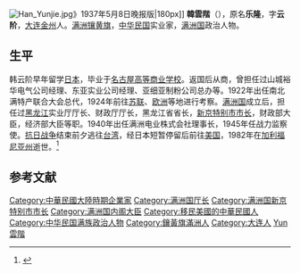 [[File:Han_Yunjie.jpg|thumb]]》1937年5月8日晚报版|180px]]
'''韓雲階'''（{{bd|1894年|10月|1982年||catIdx=Han韓雲階}}），原名'''乐隆'''，字'''云阶'''，[[大连|大连]][[金州|金州]]人。[[满洲镶黄旗|满洲镶黄旗]]，[[中华民国|中华民国]]实业家，[[满洲国|满洲国]]政治人物。

==生平==
韩云阶早年留学[[日本|日本]]，毕业于[[名古屋高等商业学校|名古屋高等商业学校]]。返国后从商，曾担任过山城裕华电气公司经理、东亚实业公司经理、亚细亚制粉公司总办等。1922年出任南北满特产联合大会总代，1924年前往[[苏联|苏联]]、[[欧洲|欧洲]]等地进行考察。[[满洲国|满洲国]]成立后，担任过[[黑龍江省_(滿洲國)|黑龙江]]实业厅厅长、财政厅厅长，黑龙江省省长，[[新京特别市|新京特别市]][[长春市市长列表|市长]]，财政部大臣，经济部大臣等职。1940年出任满洲电业株式会社理事长，1945年任战力监察使。[[抗日战争|抗日战争]]结束前夕逃往[[台湾|台湾]]，经日本短暂停留后前往[[美国|美国]]，1982年在[[加利福尼亚州|加利福尼亚州]]逝世。<ref>{{cite book|title=《民国人物大辞典》|author=徐友春|publisher=河北人民出版社}}</ref>

== 参考文献 ==
{{reflist}}
{{长春市市长|伪}}
{{黑龙江行政长官}}
{{DEFAULTSORT:Han韓雲階}}
[[Category:中華民國大陸時期企業家|Category:中華民國大陸時期企業家]]
[[Category:满洲国厅长|Category:满洲国厅长]]
[[Category:满洲国新京特别市市长|Category:满洲国新京特别市市长]]
[[Category:满洲国内阁大臣|Category:满洲国内阁大臣]]
[[Category:移民美國的中華民國人|Category:移民美國的中華民國人]]
[[Category:中华民国满族政治人物|Category:中华民国满族政治人物]]
[[Category:鑲黃旗滿洲人|Category:鑲黃旗滿洲人]]
[[Category:大连人|Category:大连人]]
[[Category:韩姓|Yun雲階]]